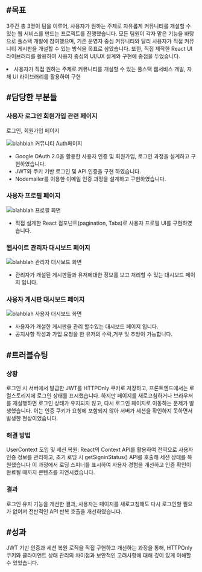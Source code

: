 
<h2 id="목표">
  <span className="text-outline mr-4">#</span>목표
</h2>

3주간 총 3명이 팀을 이루어, 사용자가 원하는 주제로 자유롭게 커뮤니티를 개설할 수 있는 웹 서비스를 만드는 프로젝트를 진행했습니다.
모든 팀원이 각자 맡은 기능을 바탕으로 풀스택 개발에 참여했으며, 기존 운영자 중심 커뮤니티와 달리 사용자가 직접 커뮤니티 게시판을 개설할 수 있는 방식을 목표로 삼았습니다.
또한, 직접 제작한 React UI 라이브러리를 활용하여 사용자 중심의 UI/UX 설계와 구현에 중점을 두었습니다.

<li className="flex items-center gap-2">
  <Check className="text-highlight h-4 w-4" />
  <span>
    사용자가 직접 원하는 주제로 커뮤니티를 개설할 수 있는 풀스택 웹서비스 개발,
    자체 UI 라이브러리를 활용하여 구현
  </span>
</li>

<h2 id="담당한 부분들">
  <span className="text-outline mr-4">#</span>담당한 부분들
</h2>

### 사용자 로그인 회원가입 관련 페이지

<div className="not-prose">
  <div>
    <p className="font-bold">로그인, 회원가입 페이지</p>
    <img
      src="/src/assets/images/blahblah/auth페이지.gif"
      alt="blahblah 커뮤니티 Auth페이지"
      loading="lazy"
      decoding="async"
      className="mb-8"
    />
  </div>
  <ul>
    <li className="flex items-center gap-2">
      <Check className="text-highlight h-4 w-4" />
      <span className="leading-relaxed text-gray-300">
        Google OAuth 2.0을 활용한 사용자 인증 및 회원가입, 로그인 과정을
        설계하고 구현하였습니다.
      </span>
    </li>
    <li className="flex items-center gap-2">
      <Check className="text-highlight h-4 w-4" />
      <span className="leading-relaxed text-gray-300">
        JWT와 쿠키 기반 로그인 및 API 인증을 구현 하였습니다.
      </span>
    </li>
    <li className="flex items-center gap-2">
      <Check className="text-highlight h-4 w-4" />
      <span className="leading-relaxed text-gray-300">
        Nodemailer를 이용한 이메일 인증 과정을 설계하고 구현하였습니다.
      </span>
    </li>
  </ul>
</div>

### 사용자 프로필 페이지

<img
  src="/src/assets/images/blahblah/프로필 페이지.jpg"
  alt="blahblah 프로필 화면"
  loading="lazy"
  decoding="async"
/>
<ul className="not-prose">
  <li className="flex items-start gap-2">
    <Check className="text-highlight mt-1 h-4 w-4 shrink-0" />
    <span className="leading-relaxed text-gray-300">
      직접 설계한 React 컴포넌트(pagination, Tabs)로 사용자 프로필 UI를
      구현하였습니다.
    </span>
  </li>
</ul>

### 웹사이트 관리자 대시보드 페이지

<img
  src="/src/assets/images/blahblah/어드민대시보드페이지.jpg"
  alt="blahblah 관리자 대시보드 화면"
  loading="lazy"
  decoding="async"
/>
<ul className="not-prose">
  <li className="flex items-start gap-2">
    <Check className="text-highlight mt-1 h-4 w-4 shrink-0" />
    <span className="leading-relaxed text-gray-300">
      관리자가 개설된 게시판들과 유저에대한 정보를 보고 처리할 수 있는 대시보드
      페이지 입니다.
    </span>
  </li>
</ul>

### 사용자 게시판 대시보드 페이지

<img
  src="/src/assets/images/blahblah/사용자게시판대시보드페이지.jpg"
  alt="blahblah 사용자 대시보드 화면"
  loading="lazy"
  decoding="async"
/>
<ul className="not-prose">
  <li className="flex items-start gap-2">
    <Check className="text-highlight mt-1 h-4 w-4 shrink-0" />
    <span className="leading-relaxed text-gray-300">
      사용자가 개설한 게시판을 관리 할수있는 대시보드 페이지 입니다.
    </span>
  </li>
  <li className="flex items-start gap-2">
    <Check className="text-highlight mt-1 h-4 w-4 shrink-0" />
    <span className="leading-relaxed text-gray-300">
      공지사항 작성과 가입 요청을 한 유저의 수락,거부 및 추방이 가능합니다.
    </span>
  </li>
</ul>

<h2 id="트러블 슈팅">
  <span className="text-outline mr-4">#</span>트러블슈팅
</h2>

### 상황

로그인 시 서버에서 발급한 JWT를 HTTPOnly 쿠키로 저장하고, 프론트엔드에서는 로컬스토리지에 로그인 상태를 표시했습니다.
하지만 페이지를 새로고침하거나 브라우저를 재실행하면 로그인 상태가 유지되지 않고, 다시 로그인 페이지로 이동하는 문제가 발생했습니다.
이는 인증 쿠키가 요청에 포함되지 않아 서버가 세션을 확인하지 못하면서 발생한 현상이었습니다.

### 해결 방법

UserContext 도입 및 세션 복원: React의 Context API를 활용하여 전역으로 사용자 인증 정보를 관리하고, 초기 로딩 시 getSigninStatus() API를 호출해 세션 상태를 복원했습니다
이 과정에서 로딩 스피너를 표시하여 사용자 경험을 개선하고 인증 확인이 완료될 때까지 콘텐츠를 지연시켰습니다.

### 결과

로그인 유지 기능을 개선한 결과, 사용자는 페이지를 새로고침해도 다시 로그인할 필요가 없어져 전반적인 API 반복 호출을 개선하였습니다.

<h2 id="성과">
  <span className="text-outline mr-4">#</span>성과
</h2>

JWT 기반 인증과 세션 복원 로직을 직접 구현하고 개선하는 과정을 통해, HTTPOnly 쿠키와 클라이언트 상태 관리의 차이점과 보안적인 고려사항에 대해 깊이 있게 이해할 수 있었습니다.
